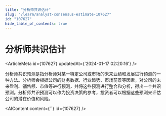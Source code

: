 ```yaml
---
title: "分析师共识估计"
slug: "/learn/analyst-consensus-estimate-107627"
id: "107627"
hide_table_of_contents: true
---
```



# 分析师共识估计

<ArticleMeta id={107627} updatedAt={'2024-01-17 02:20:16'} />
<div className='border-solid border-b border-t-0 my-4 border-[var(--ifm-color-gray-300)]' />

分析师共识预测是指分析师对某一特定公司或市场的未来业绩和发展进行预测的一种方法。分析师会根据公司的财务数据、行业趋势、市场前景等因素，对公司的未来盈利、销售额、市值等进行预测，并将这些预测进行整合和分析，得出一个共识预测。分析师共识预测可以作为投资决策的参考，投资者可以根据这些预测来评估公司的潜在价值和风险。

<AIContent content={``} id={107627} />
